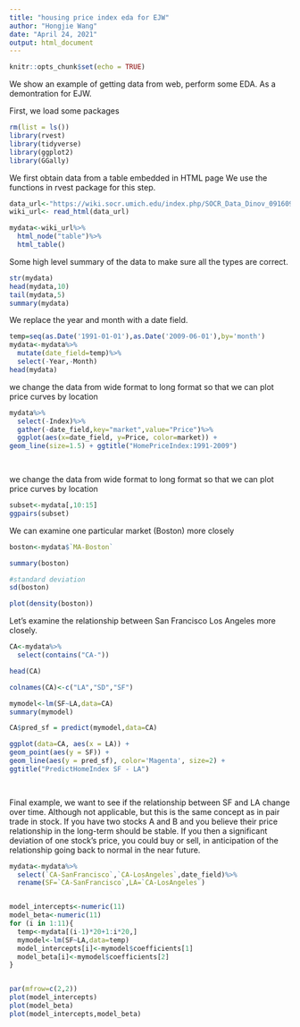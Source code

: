 ```yaml
---
title: "housing price index eda for EJW"
author: "Hongjie Wang"
date: "April 24, 2021"
output: html_document
---
```


```r
knitr::opts_chunk$set(echo = TRUE)
```

We show an example of getting data from web, perform some EDA. As a demontration for EJW. 

First, we load some packages
```r
rm(list = ls())
library(rvest)
library(tidyverse)
library(ggplot2)
library(GGally)
```

We first obtain data from a table embedded in HTML page
We use the functions in rvest package for this step.

```r
data_url<-"https://wiki.socr.umich.edu/index.php/SOCR_Data_Dinov_091609_SnP_HomePriceIndex"
wiki_url<- read_html(data_url)

mydata<-wiki_url%>% 
  html_node("table")%>%
  html_table()

```

Some high level summary of the data to make sure all the types 
are correct. 

```r
str(mydata)
head(mydata,10)
tail(mydata,5)
summary(mydata)
```
We replace the year and month with a date field.

```r
temp=seq(as.Date('1991-01-01'),as.Date('2009-06-01'),by='month')
mydata<-mydata%>%
  mutate(date_field=temp)%>%
  select(-Year,-Month)
head(mydata)
```

we change the data from wide format to long format so that
we can plot price curves by location 

```r
mydata%>%
  select(-Index)%>%
  gather(-date_field,key="market",value="Price")%>%
  ggplot(aes(x=date_field, y=Price, color=market)) +
geom_line(size=1.5) + ggtitle("HomePriceIndex:1991-2009")

  
```

we change the data from wide format to long format so that
we can plot price curves by location 

```r
subset<-mydata[,10:15]
ggpairs(subset)

```


We can examine one particular market (Boston) more closely

```r
boston<-mydata$`MA-Boston`

summary(boston)

#standard deviation
sd(boston)

plot(density(boston))

```


Let's examine the relationship between San Francisco Los Angeles more closely.

```r
CA<-mydata%>%
  select(contains("CA-"))

head(CA)

colnames(CA)<-c("LA","SD","SF")

mymodel<-lm(SF~LA,data=CA)
summary(mymodel)

CA$pred_sf = predict(mymodel,data=CA)

ggplot(data=CA, aes(x = LA)) +
geom_point(aes(y = SF)) +
geom_line(aes(y = pred_sf), color='Magenta', size=2) +
ggtitle("PredictHomeIndex SF - LA")

  
```

Final example, we want to see if the relationship between SF and LA change over time. Although not applicable, but this is the same concept as in pair trade in stock. If you have two stocks A and B and you believe their price relationship in the long-term should be stable. If you then a significant deviation of one stock's price, you could buy or sell, in anticipation of the relationship going back to normal in the near future. 

```r

mydata<-mydata%>%
  select(`CA-SanFrancisco`,`CA-LosAngeles`,date_field)%>%
  rename(SF=`CA-SanFrancisco`,LA=`CA-LosAngeles`)


model_intercepts<-numeric(11)
model_beta<-numeric(11)
for (i in 1:11){
  temp<-mydata[(i-1)*20+1:i*20,]
  mymodel<-lm(SF~LA,data=temp)
  model_intercepts[i]<-mymodel$coefficients[1]
  model_beta[i]<-mymodel$coefficients[2]
}


par(mfrow=c(2,2)) 
plot(model_intercepts)
plot(model_beta)
plot(model_intercepts,model_beta)



```